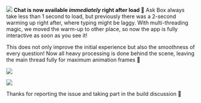 
![](https://res.cloudinary.com/dltbv060k/image/upload/v1742050481/07-01_pfpopm.png)
**Chat is now available _immediately_ right after load 🐰**
Ask Box always take less than 1 second to load,
but previously there was a 2-second warming up right after,
where typing might be laggy.
With multi-threading magic, we moved the warm-up to other place,
so now the app is fully interactive as soon as you see it!

This does not only improve the initial experience but also the smoothness of every question!
Now all heavy processing is done behind the scene,
leaving the main thread fully for maximum animation frames 💨

![](https://res.cloudinary.com/dltbv060k/image/upload/v1742050480/07-02_lkegud.png)

![](https://res.cloudinary.com/dltbv060k/image/upload/v1742050479/07-03_wov1o8.png)

Thanks <ReleaseUser name="huy"/> for reporting the issue and taking part in the build discussion 🙇